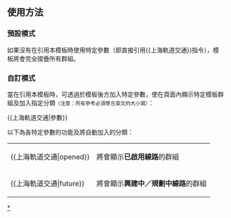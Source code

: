 <includeonly><!-- 在這裡加入模板的保護標識 --></includeonly><noinclude>{{Documentation subpage}}</noinclude>
==使用方法==
===預設模式===
如果沒有在引用本模板時使用特定參數（即直接引用<nowiki>{{上海軌道交通}}</nowiki>指令），模板將會完全摺疊所有群組。

===自訂模式===
當在引用本模板時，可透過於模板後方加入特定參數，使在頁面內顯示特定模板群組及加入指定分類<small>（注意：所有參考必須等合英文的大小寫）</small>：

<nowiki>{{上海軌道交通|參數}}</nowiki>

以下為各特定參數的功能及將自動加入的分類：
{|class="wikitable"
|-
|<nowiki>{{上海軌道交通|opened}}</nowiki>||將會顯示'''已啟用線路'''的群組
|-
|<nowiki>{{上海軌道交通|future}}</nowiki>||將會顯示'''興建中／規劃中線路'''的群組
|}
<includeonly>
<!-- 本行下加入模板的分類 -->
[[Category:上海轨道交通|*]]
[[Category:上海轨道交通模板| ]]
</includeonly>